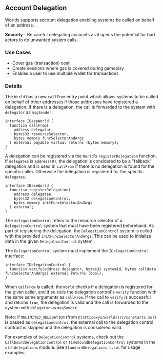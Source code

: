 ## Account Delegation

Worlds supports account delegation enabling systems be called on behalf of an address.

**Security** - Be careful delegating accounts as it opens the potential for bad actors to do unwanted system calls.

### Use Cases

- Cover gas (transaction) cost
- Create sessions where gas is covered during gameplay
- Enables a user to use multiple wallet for transactions

### Details

The `World` has a new `callFrom` entry point which allows systems to be called on behalf of other addresses if those addresses have registered a delegation.
If there is a delegation, the call is forwarded to the system with `delegator` as `msgSender`.

```solidity
interface IBaseWorld {
  function callFrom(
    address delegator,
    bytes32 resourceSelector,
    bytes memory funcSelectorAndArgs
  ) external payable virtual returns (bytes memory);
}
```

A delegation can be registered via the `World`'s `registerDelegation` function.
If `delegatee` is `address(0)`, the delegation is considered to be a "fallback" delegation and is used in `callFrom` if there is no delegation is found for the specific caller.
Otherwise the delegation is registered for the specific `delegatee`.

```solidity
interface IBaseWorld {
  function registerDelegation(
    address delegatee,
    bytes32 delegationControl,
    bytes memory initFuncSelectorAndArgs
  ) external;
}
```

The `delegationControl` refers to the resource selector of a `DelegationControl` system that must have been registered beforehand.
As part of registering the delegation, the `DelegationControl` system is called with the provided `initFuncSelectorAndArgs`.
This can be used to initialize data in the given `DelegationControl` system.

The `DelegationControl` system must implement the `IDelegationControl` interface:

```solidity
interface IDelegationControl {
  function verify(address delegator, bytes32 systemId, bytes calldata funcSelectorAndArgs) external returns (bool);
}
```

When `callFrom` is called, the `World` checks if a delegation is registered for the given caller, and if so calls the delegation control's `verify` function with the same same arguments as `callFrom`.
If the call to `verify` is successful and returns `true`, the delegation is valid and the call is forwarded to the system with `delegator` as `msgSender`.

Note: if `UNLIMITED_DELEGATION` (from `@latticexyz/world/src/constants.sol`) is passed as `delegationControl`, the external call to the delegation control contract is skipped and the delegation is considered valid.

For examples of `DelegationControl` systems, check out the `CallboundDelegationControl` or `TimeboundDelegationControl` systems in the `std-delegations` module.
See `StandardDelegations.t.sol` for usage examples.
